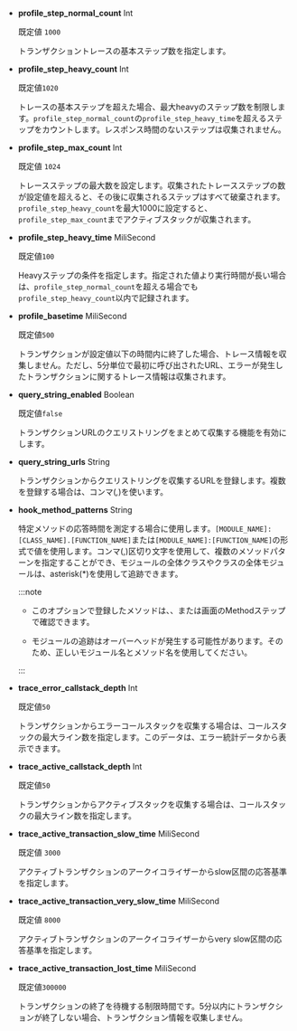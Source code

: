 - **profile_step_normal_count** <span class='type'>Int</span>

  既定値 `1000`

  トランザクショントレースの基本ステップ数を指定します。

- **profile_step_heavy_count** <span class='type'>Int</span>

  既定値`1020`

  トレースの基本ステップを超えた場合、最大heavyのステップ数を制限します。`profile_step_normal_count`の`profile_step_heavy_time`を超えるステップをカウントします。レスポンス時間のないステップは収集されません。

- **profile_step_max_count** <span class='type'>Int</span>

  既定値 `1024`

  トレースステップの最大数を設定します。収集されたトレースステップの数が設定値を超えると、その後に収集されるステップはすべて破棄されます。`profile_step_heavy_count`を最大1000に設定すると、`profile_step_max_count`までアクティブスタックが収集されます。

- **profile_step_heavy_time** <span class='type'>MiliSecond</span>

  既定値`100`

  Heavyステップの条件を指定します。指定された値より実行時間が長い場合は、`profile_step_normal_count`を超える場合でも`profile_step_heavy_count`以内で記録されます。

- **profile_basetime** <span class='type'>MiliSecond</span>

  既定値`500`

  トランザクションが設定値以下の時間内に終了した場合、トレース情報を収集しません。ただし、5分単位で最初に呼び出されたURL、エラーが発生したトランザクションに関するトレース情報は収集されます。

- **query_string_enabled** <span class='type'>Boolean</span>

  既定値`false`

  トランザクションURLのクエリストリングをまとめて収集する機能を有効にします。

- **query_string_urls** <span class='type'>String</span>

  トランザクションからクエリストリングを収集するURLを登録します。複数を登録する場合は、コンマ(_,_)を使います。  

- **hook_method_patterns** <span class='type'>String</span>

  特定メソッドの応答時間を測定する場合に使用します。`[MODULE_NAME]:[CLASS_NAME].[FUNCTION_NAME]`または`[MODULE_NAME]:[FUNCTION_NAME]`の形式で値を使用します。コンマ(,)区切り文字を使用して、複数のメソッドパターンを指定することができ、モジュールの全体クラスやクラスの全体モジュールは、asterisk(\*)を使用して追跡できます。 

  :::note

  - このオプションで登録したメソッドは、<Cmdname sid="side_hitmap" className="uitext" />、<Cmdname sid="TTL06209" className="uitext" />または<Cmdname sid="TTL06527" className="uitext" />画面のMethodステップで確認できます。

  - モジュールの追跡はオーバーヘッドが発生する可能性があります。そのため、正しいモジュール名とメソッド名を使用してください。

  :::

- **trace_error_callstack_depth** <span class='type'>Int</span>

  既定値`50`

  トランザクションからエラーコールスタックを収集する場合は、コールスタックの最大ライン数を指定します。このデータは、エラー統計データから表示できます。       

- **trace_active_callstack_depth** <span class='type'>Int</span>

  既定値`50`

  トランザクションからアクティブスタックを収集する場合は、コールスタックの最大ライン数を指定します。

- **trace_active_transaction_slow_time** <span class='type'>MiliSecond</span>

  既定値 `3000`

  アクティブトランザクションのアークイコライザーからslow区間の応答基準を指定します。   

- **trace_active_transaction_very_slow_time** <span class='type'>MiliSecond</span>

  既定値 `8000`

  アクティブトランザクションのアークイコライザーからvery slow区間の応答基準を指定します。  

- **trace_active_transaction_lost_time** <span class='type'>MiliSecond</span>

  既定値`300000`

  トランザクションの終了を待機する制限時間です。5分以内にトランザクションが終了しない場合、トランザクション情報を収集しません。 
